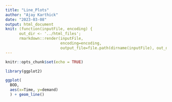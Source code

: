 ```yaml
---
title: "Line_Plots"
author: "Ajay Karthick"
date: "2023-03-08"
output: html_document
knit: (function(inputFile, encoding) {
      out_dir <- '../html_files';
      rmarkdown::render(inputFile,
                        encoding=encoding, 
                        output_file=file.path(dirname(inputFile), out_dir, 'line_plots.html')) })
---
```


```r
knitr::opts_chunk$set(echo = TRUE)
```

```r
library(ggplot2)
```

```r
ggplot(
  BOD, 
  aes(x=Time, y=demand)
  ) + geom_line()
```

```r

```

